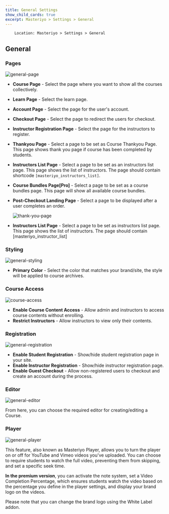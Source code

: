 ```yaml
---
title: General Settings
show_child_cards: true
excerpt: Masteriyo > Settings > General
---
```


        Location: Masteriyo > Settings > General

## General

### Pages

![general-page](https://github.com/user-attachments/assets/c7926df5-3344-4a91-8b71-f722e82a223d)

- **Course Page** - Select the page where you want to show all the courses collectively.
- **Learn Page** - Select the learn page.
- **Account Page** - Select the page for the user's account.
- **Checkout Page** - Select the page to redirect the users for checkout.
- **Instructor Registration Page** - Select the page for the instructors to register.
- **Thankyou Page** - Select a page to be set as Course Thankyou Page. This page shows thank you page if course has been completed by students.
- **Instructors List Page** - Select a page to be set as an instructors list page. This page shows the list of instructors. The page should contain shortcode `[masteriyo_instructors_list]`.
- **Course Bundles Page[Pro]** - Select a page to be set as a course bundles page. This page will show all available course bundles.
- **Post-Checkout Landing Page** - Select a page to be displayed after a user completes an order.

  ![thank-you-page](https://github.com/Masteriyo/masteriyo-docs/assets/75772539/f942917d-ad5e-4446-aeb2-036149e89372)

- **Instructors List Page** - Select a page to be set as instructors list page. This page shows the list of instructors.
  The page should contain [masteriyo_instructor_list]

### Styling

![general-styling](https://github.com/user-attachments/assets/499f4e6e-24ed-4a9c-ad93-f6e3801d338a)

- **Primary Color** - Select the color that matches your brand/site, the style will be applied to course archives.

### Course Access

![course-access](https://github.com/user-attachments/assets/11443e85-db49-41b5-805c-07eed54f9bd2)

- **Enable Course Content Access** - Allow admin and instructors to access course contents without enrolling.
- **Restrict Instructors** - Allow instructors to view only their contents.

### Registration

![general-registration](https://github.com/user-attachments/assets/32fff79d-9acb-4d26-aa38-7b4176211fec)

- **Enable Student Registration** - Show/hide student registration page in your site.
- **Enable Instructor Registration** - Show/hide instructor registration page.
- **Enable Guest Checkout** - Allow non-registered users to checkout and create an account during the process.

### Editor

![general-editor](https://github.com/user-attachments/assets/fd6104be-187e-49a5-83d5-cce1fc082ef1)

From here, you can choose the required editor for creating/editing a Course.

### Player

![general-player](https://github.com/user-attachments/assets/00a60492-7d4b-47b2-b42d-52dc370585bb)

This feature, also known as Masteriyo Player, allows you to turn the player on or off for YouTube and Vimeo videos you've uploaded. You can choose to require students to watch the full video, preventing them from skipping, and set a specific seek time.

**In the premium version**, you can activate the note system, set a Video Completion Percentage, which ensures students watch the video based on the percentage you define in the player settings, and display your brand logo on the videos.

Please note that you can change the brand logo using the White Label addon.
